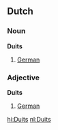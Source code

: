 ==Dutch==
===Noun===
'''Duits'''

# [[German]]

===Adjective===
'''Duits'''

# [[German]]

[[hi:Duits]]
[[nl:Duits]]